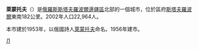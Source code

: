 {{coord|44|06|N|42|58|E|display=title}}
'''萊蒙托夫'''（{{lang-ru|Ле́рмонтов}}）是[[俄羅斯|俄羅斯]][[斯塔夫羅波爾邊疆區|斯塔夫羅波爾邊疆區]]北部的一個城市，位於區府[[斯塔夫羅波爾|斯塔夫羅波爾]]東南182公里。2002年人口22,964人。

本市建於1953年，以俄國詩人[[萊蒙托夫|萊蒙托夫]]命名。1956年建市。

{{斯塔夫羅波爾邊疆區城市}}

[[Category:斯塔夫羅波爾邊疆區城市|Л]]